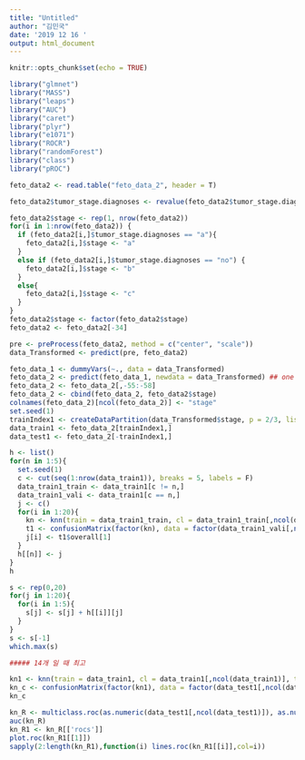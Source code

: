 ```yaml
---
title: "Untitled"
author: "김민국"
date: '2019 12 16 '
output: html_document
---
```


```r
knitr::opts_chunk$set(echo = TRUE)
```

```r

library("glmnet")
library("MASS")
library("leaps")
library("AUC")
library("caret")
library("plyr")
library("e1071")
library("ROCR")
library("randomForest")
library("class")
library("pROC")

feto_data2 <- read.table("feto_data_2", header = T)

feto_data2$tumor_stage.diagnoses <- revalue(feto_data2$tumor_stage.diagnoses, replace = c("stage i" = "a" ,"stage ii" = "b", "stage iii" = "c", "stage iiia" = "d", "stage iiib" = "e", "stage iiic" = "f", "stage iv" = "g", "stage iva" = "h", "stage ivb" = "i", "not reported" = "no"))

feto_data2$stage <- rep(1, nrow(feto_data2))
for(i in 1:nrow(feto_data2)) {
  if (feto_data2[i,]$tumor_stage.diagnoses == "a"){
    feto_data2[i,]$stage <- "a"
  }
  else if (feto_data2[i,]$tumor_stage.diagnoses == "no") {
    feto_data2[i,]$stage <- "b"
  }
  else{
    feto_data2[i,]$stage <- "c"
  }
}
feto_data2$stage <- factor(feto_data2$stage)
feto_data2 <- feto_data2[-34]

pre <- preProcess(feto_data2, method = c("center", "scale"))
data_Transformed <- predict(pre, feto_data2)

feto_data_1 <- dummyVars(~., data = data_Transformed)
feto_data_2 <- predict(feto_data_1, newdata = data_Transformed) ## one hot encoding
feto_data_2 <- feto_data_2[,-55:-58]
feto_data_2 <- cbind(feto_data_2, feto_data2$stage)
colnames(feto_data_2)[ncol(feto_data_2)] <- "stage"
set.seed(1)
trainIndex1 <- createDataPartition(data_Transformed$stage, p = 2/3, list = FALSE, times = 1)
data_train1 <- feto_data_2[trainIndex1,]
data_test1 <- feto_data_2[-trainIndex1,]

h <- list()
for(n in 1:5){
  set.seed(1)
  c <- cut(seq(1:nrow(data_train1)), breaks = 5, labels = F)
  data_train1_train <- data_train1[c != n,]
  data_train1_vali <- data_train1[c == n,]
  j <- c()
  for(i in 1:20){
    kn <- knn(train = data_train1_train, cl = data_train1_train[,ncol(data_train1_train)], test = data_train1_vali, k = i) 
    t1 <- confusionMatrix(factor(kn), data = factor(data_train1_vali[,ncol(data_train1_vali)]))
    j[i] <- t1$overall[1]
  }
  h[[n]] <- j 
}
h

s <- rep(0,20)
for(j in 1:20){
  for(i in 1:5){
    s[j] <- s[j] + h[[i]][j]
  }
}
s <- s[-1]
which.max(s)

##### 14개 일 때 최고

kn1 <- knn(train = data_train1, cl = data_train1[,ncol(data_train1)], test = data_test1, k = 14)
kn_c <- confusionMatrix(factor(kn1), data = factor(data_test1[,ncol(data_test1)]))
kn_c

kn_R <- multiclass.roc(as.numeric(data_test1[,ncol(data_test1)]), as.numeric(kn1))
auc(kn_R)
kn_R1 <- kn_R[['rocs']]
plot.roc(kn_R1[[1]])
sapply(2:length(kn_R1),function(i) lines.roc(kn_R1[[i]],col=i))



```